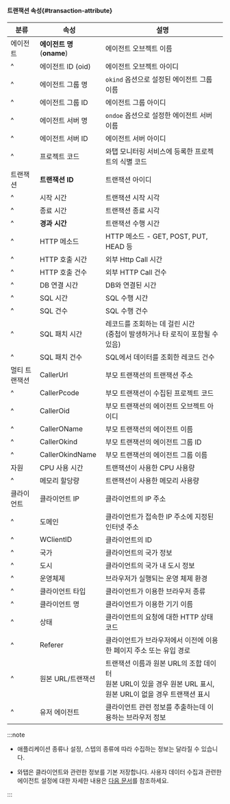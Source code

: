 #### 트랜잭션 속성{#transaction-attribute}

| 분류 | 속성 | 설명 |
| -- | -- | -- |
| 에이전트 | **에이전트 명**(**oname**) | 에이전트 오브젝트 이름 |
| ^ | 에이전트 ID (oid) | 에이전트 오브젝트 아이디 |
| ^ | 에이전트 그룹 명 | `okind` 옵션으로 설정된 에이전트 그룹 이름 |
| ^ | 에이전트 그룹 ID | 에이전트 그룹 아이디 |
| ^ | 에이전트 서버 명 | `ondoe` 옵션으로 설정한 에이전트 서버 이름 |
| ^ | 에이전트 서버 ID | 에이전트 서버 아이디 |
| ^ | 프로젝트 코드 | 와탭 모니터링 서비스에 등록한 프로젝트의 식별 코드 |
| 트랜잭션 | **트랜잭션 ID** | 트랜잭션 아이디 |
| ^ | 시작 시간 | 트랜잭션 시작 시각 |
| ^ | 종료 시간 | 트랜잭션 종료 시각 |
| ^ | **경과 시간** | 트랜잭션 수행 시간 |
| ^ | HTTP 메소드 | HTTP 메소드 - GET, POST, PUT, HEAD 등 |
| ^ | HTTP 호출 시간 | 외부 Http Call 시간 |
| ^ | HTTP 호출 건수 | 외부 HTTP Call 건수 |
| ^ | DB 연결 시간 | DB와 연결된 시간 |
| ^ | SQL 시간 | SQL 수행 시간 |
| ^ | SQL 건수 | SQL 수행 건수 |
| ^ | SQL 패치 시간 | 레코드를 조회하는 데 걸린 시간<br/>(중첩이 발생하거나 타 로직이 포함될 수 있음) |
| ^ | SQL 패치 건수 | SQL에서 데이터를 조회한 레코드 건수 |
| 멀티 트랜잭션 | CallerUrl | 부모 트랜잭션의 트랜잭션 주소 |
| ^ | CallerPcode | 부모 트랜잭션이 수집된 프로젝트 코드 |
| ^ | CallerOid | 부모 트랜잭션의 에이전트 오브젝트 아이디 |
| ^ | CallerOName | 부모 트랜잭션의 에이전트 이름 |
| ^ | CallerOkind | 부모 트랜잭션의 에이전트 그룹 ID |
| ^ | CallerOkindName | 부모 트랜잭션의 에이전트 그룹 이름 |
| 자원 | CPU 사용 시간 | 트랜잭션이 사용한 CPU 사용량 |
| ^ | 메모리 할당량 | 트랜잭션이 사용한 메모리 사용량 |
| 클라이언트 | 클라이언트 IP | 클라이언트의 IP 주소 |
| ^ | 도메인 | 클라이언트가 접속한 IP 주소에 지정된 인터넷 주소 |
| ^ | WClientID | 클라이언트의 ID |
| ^ | 국가 | 클라이언트의 국가 정보 |
| ^ | 도시 | 클라이언트의 국가 내 도시 정보 |
| ^ | 운영체제 | 브라우저가 실행되는 운영 체제 환경 |
| ^ | 클라이언트 타입 | 클라이언트가 이용한 브라우저 종류 |
| ^ | 클라이언트 명 | 클라이언트가 이용한 기기 이름 |
| ^ | 상태 | 클라이언트의 요청에 대한 HTTP 상태 코드 |
| ^ | Referer | 클라이언트가 브라우저에서 이전에 이용한 페이지 주소 또는 유입 경로 |
| ^ | 원본 URL/트랜잭션 | 트랜잭션 이름과 원본 URL의 조합 데이터<br/>원본 URL이 있을 경우 원본 URL 표시, 원본 URL이 없을 경우 트랜잭션 표시 |
| ^ | 유저 에이전트 | 클라이언트 관련 정보를 추출하는데 이용하는 브라우저 정보 |

:::note

* 애플리케이션 종류나 설정, 스텝의 종류에 따라 수집하는 정보는 달라질 수 있습니다.

* 와탭은 클라이언트와 관련한 정보를 기본 저장합니다. 사용자 데이터 수집과 관련한 에이전트 설정에 대한 자세한 내용은 [다음 문서](agent-number-of-user)를 참조하세요.

:::